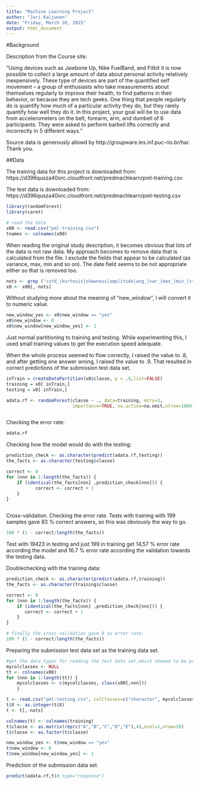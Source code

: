 ```yaml
---
title: "Machine Learning Project"
author: "Jari Kaljunen"
date: "Friday, March 20, 2015"
output: html_document
---
```


#Background

Description from the Course site: 

"Using devices such as Jawbone Up, Nike FuelBand, and Fitbit it is now possible to collect a large amount of data about personal activity relatively inexpensively. These type of devices are part of the quantified self movement – a group of enthusiasts who take measurements about themselves regularly to improve their health, to find patterns in their behavior, or because they are tech geeks. One thing that people regularly do is quantify how much of a particular activity they do, but they rarely quantify how well they do it. In this project, your goal will be to use data from accelerometers on the belt, forearm, arm, and dumbell of 6 participants. They were asked to perform barbell lifts correctly and incorrectly in 5 different ways."

Source data is generously allowd by http://groupware.les.inf.puc-rio.br/har. Thank you.

##Data 


The training data for this project is downloaded from: https://d396qusza40orc.cloudfront.net/predmachlearn/pml-training.csv

The test data is downloaded from: https://d396qusza40orc.cloudfront.net/predmachlearn/pml-testing.csv


```r
library(randomForest)
library(caret)

# read the data
x00 <- read.csv("pml-training.csv")
tnames <- colnames(x00)

```

When reading the original study description, it becomes obvious that lots of the data is not raw data.
My approach becomes to remove data that is calculated from the file. I exclude the fields that appear to be
calculated (as variance, max, min and so on). The date field seems to be not appropriate either so that is removed too.


```r
nots <- grep ("cvtd_|kurtosis|skewness|amplitude|avg_|var_|max_|min_|stddev_", tnames)
x0 <- x00[,-nots]
```

Without studying more about the meaning of "new_window", I will convert it to numeric value.

```r

new_window_yes <- x0$new_window == "yes"
x0$new_window <- 0
x0$new_window[new_window_yes] <- 1
```

Just normal partitioning to training and testing. While experimenting this, I used small training values to get the execution speed adequate.

When the whole process seemed to flow correctly, I raised the value to .8, and after getting one answer wrong, I raised the value to .9. That resulted in correct predictions of the submission test data set.


```r

inTrain = createDataPartition(x0$classe, p = .9,list=FALSE) 
training = x0[ inTrain,]
testing = x0[-inTrain,]

adata.rf <- randomForest(classe ~ ., data=training, mtry=3,
                         importance=TRUE, na.action=na.omit,ntree=1000)



```

Checking the error rate:

```r
adata.rf

```


Checking how the model would do with the testing:

```r
prediction_check <- as.character(predict(adata.rf,testing))
the_facts <- as.character(testing$classe)

correct <- 0
for (nnn in 1:length(the_facts)) {
    if (identical(the_facts[nnn] ,prediction_check[nnn])) {
           correct <- correct + 1
    }
}



```

Cross-validation.
Checking the error rate.
Tests with training with 199 samples gave 83 % correct answers, so this was obviously the way to go.

```r
100 * (1 - correct/length(the_facts))
```

Test with 19423 in testing and just 199 in training get 14,57 % error rate according the model and  16.7 % error rate according the validation towards the testing data.



Doublechecking with the training data:

```r
prediction_check <- as.character(predict(adata.rf,training))
the_facts <- as.character(training$classe)

correct <- 0
for (nnn in 1:length(the_facts)) {
    if (identical(the_facts[nnn] ,prediction_check[nnn])) {
       correct <- correct + 1
    }
}

# finally the cross validation gave 0 as error rate.
100 * (1 - correct/length(the_facts))

```


Preparing the submission test data set as the training data set.

```r
#get the data types for reading the test data set,which showed to be problematic for some reason...
mycolclasses <- NULL
tt <- colnames(x00)
for (nnn in 1:length(tt)) {
    mycolclasses <- c(mycolclasses, class(x00[,nnn]))
    }

t <- read.csv("pml-testing.csv", colClasses=c("character", mycolclasses[2:length(mycolclasses)]))
t$X <- as.integer(t$X)
t <- t[,-nots]

colnames(t) <- colnames(training)
t$classe <- as.matrix(rep(c("A","B","C","D","E"),4),ncol=1,nrow=20)
t$classe <- as.factor(t$classe) 

new_window_yes <- t$new_window == "yes"
t$new_window <- 0
t$new_window[new_window_yes] <- 1


```

Prediction of the submission data set.

```r

predict(adata.rf,t)#,type="response")

```

